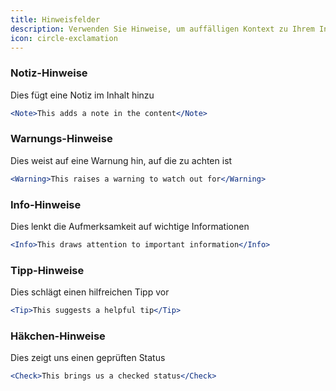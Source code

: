 ```yaml
---
title: Hinweisfelder
description: Verwenden Sie Hinweise, um auffälligen Kontext zu Ihrem Inhalt hinzuzufügen
icon: circle-exclamation
---
```


### Notiz-Hinweise

<Note>Dies fügt eine Notiz im Inhalt hinzu</Note>

```jsx
<Note>This adds a note in the content</Note>
```

### Warnungs-Hinweise

<Warning>Dies weist auf eine Warnung hin, auf die zu achten ist</Warning>

```jsx
<Warning>This raises a warning to watch out for</Warning>
```

### Info-Hinweise

<Info>Dies lenkt die Aufmerksamkeit auf wichtige Informationen</Info>

```jsx
<Info>This draws attention to important information</Info>
```

### Tipp-Hinweise

<Tip>Dies schlägt einen hilfreichen Tipp vor</Tip>

```jsx
<Tip>This suggests a helpful tip</Tip>
```

### Häkchen-Hinweise

<Check>Dies zeigt uns einen geprüften Status</Check>

```jsx
<Check>This brings us a checked status</Check>
```
